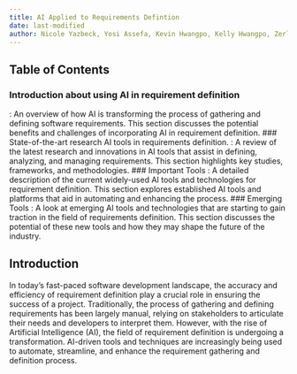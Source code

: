```yaml
---
title: AI Applied to Requirements Defintion
date: last-modified
author: Nicole Yazbeck, Yosi Assefa, Kevin Hwangpo, Kelly Hwangpo, Zerlyne N-Simons
---
```


## Table of Contents

### Introduction about using AI in requirement definition
   :  An overview of how AI is transforming the process of gathering and defining software requirements. This section discusses the potential benefits and challenges of incorporating AI in requirement definition.
### State-of-the-art research AI tools in requirements definition.
   :  A review of the latest research and innovations in AI tools that assist in defining, analyzing, and managing requirements. This section highlights key studies, frameworks, and methodologies.
### Important Tools
   :  A detailed description of the current widely-used AI tools and technologies for requirement definition. This section explores established AI tools and platforms that aid in automating and enhancing the process.
### Emerging Tools
   :  A look at emerging AI tools and technologies that are starting to gain traction in the field of requirements definition. This section discusses the potential of these new tools and how they may shape the future of the industry.


## Introduction
 In today's fast-paced software development landscape, the accuracy and efficiency of requirement definition play a crucial role in ensuring the success of a project. Traditionally, the process of gathering and defining requirements has been largely manual, relying on stakeholders to articulate their needs and developers to interpret them. However, with the rise of Artificial Intelligence (AI), the field of requirement definition is undergoing a transformation. AI-driven tools and techniques are increasingly being used to automate, streamline, and enhance the requirement gathering and definition process.